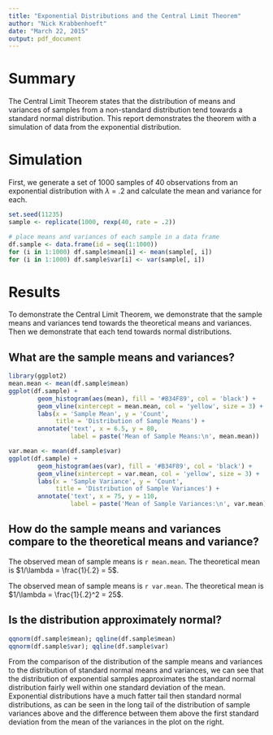 ```yaml
---
title: "Exponential Distributions and the Central Limit Theorem"
author: "Nick Krabbenhoeft"
date: "March 22, 2015"
output: pdf_document
---
```

# Summary

The Central Limit Theorem states that the distribution of means and variances of samples from a non-standard distribution tend towards a standard normal distribution. This report demonstrates the theorem with a simulation of data from the exponential distribution.

# Simulation

First, we generate a set of 1000 samples of 40 observations from an exponential distribution with $\lambda$ = .2 and calculate the mean and variance for each.

```r
set.seed(11235)
sample <- replicate(1000, rexp(40, rate = .2))

# place means and variances of each sample in a data frame
df.sample <- data.frame(id = seq(1:1000))
for (i in 1:1000) df.sample$mean[i] <- mean(sample[, i])
for (i in 1:1000) df.sample$var[i] <- var(sample[, i])
```

# Results

To demonstrate the Central Limit Theorem, we demonstrate that the sample means and variances tend towards the theoretical means and variances. Then we demonstrate that each tend towards normal distributions.

## What are the sample means and variances?
```r
library(ggplot2)
mean.mean <- mean(df.sample$mean)
ggplot(df.sample) +
        geom_histogram(aes(mean), fill = '#B34F89', col = 'black') +
        geom_vline(xintercept = mean.mean, col = 'yellow', size = 3) + 
        labs(x = 'Sample Mean', y = 'Count',
             title = 'Distribution of Sample Means') +
        annotate('text', x = 6.5, y = 80,
                 label = paste('Mean of Sample Means:\n', mean.mean))

var.mean <- mean(df.sample$var)
ggplot(df.sample) +
        geom_histogram(aes(var), fill = '#B34F89', col = 'black') +
        geom_vline(xintercept = var.mean, col = 'yellow', size = 3) + 
        labs(x = 'Sample Variance', y = 'Count',
             title = 'Distribution of Sample Variances') +
        annotate('text', x = 75, y = 110,
                 label = paste('Mean of Sample Variances:\n', var.mean))
```

## How do the sample means and variances compare to the theoretical means and variance?

The observed mean of sample means is `r mean.mean`. The theoretical mean is $1/\lambda = \frac{1}{.2} = 5$.

The observed mean of sample means is `r var.mean`. The theoretical mean is $1/\lambda = \frac{1}{.2}^2 = 25$.

## Is the distribution approximately normal?
```r
qqnorm(df.sample$mean); qqline(df.sample$mean)
qqnorm(df.sample$var); qqline(df.sample$var)
```

From the comparison of the distribution of the sample means and variances to the distribution of standard normal means and variances, we can see that the distribution of exponential samples approximates the standard normal distribution fairly well within one standard deviation of the mean. Exponential distributions have a much fatter tail then standard normal distributions, as can be seen in the long tail of the distribution of sample variances above and the difference between them above the first standard deviation from the mean of the variances in the plot on the right.